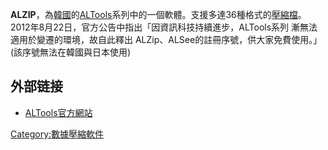 {{Unreferenced|time=2021-02-25T10:11:42+00:00}}
{{Infobox Software
| name                   = ALZip
| logo                   = 
| screenshot             =<!-- Deleted image removed:  [[Image:ALZip-screenshot.png|240px]] -->
| caption                = ALZip v6.32 Running under Windows XP
| developer              = [[ESTsoft|ESTsoft]]
| released               = ?
|latest_release_version = v7.4
|latest_release_date = 2008年12月28日
| programming language   = ?
| operating system       = [[Microsoft_Windows|Windows]]
| language               = English,Korean
| genre                  = [[File_archiver|File archiver]]
| license                = [[專有軟件|專有]]
| website                = [http://www.altools.net/ www.altools.net]
}}

'''ALZIP'''，為[[韓國|韓國]]的[[ALTools|ALTools]]系列中的一個軟體。支援多達36種格式的[[壓縮檔|壓縮檔]]。
2012年8月22日，官方公告中指出「因資訊科技持續進步，ALTools系列 漸無法適用於變遷的環境，故自此釋出 ALZip、ALSee的註冊序號，供大家免費使用。」(該序號無法在韓國與日本使用)

== 外部链接 ==
* [https://web.archive.org/web/20080214143413/http://www.altools.net/ ALTools官方網站]

{{Compression Software Implementations}}
{{Windows-software-stub}}

[[Category:數據壓縮軟件|Category:數據壓縮軟件]]